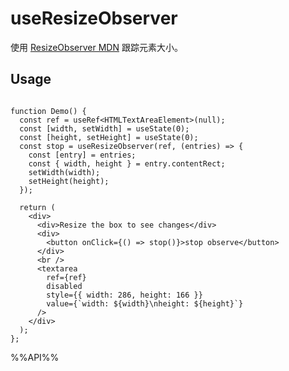 # useResizeObserver

使用 [ResizeObserver MDN](https://developer.mozilla.org/en-US/docs/Web/API/ResizeObserver) 跟踪元素大小。

## Usage

```tsx live

function Demo() {
  const ref = useRef<HTMLTextAreaElement>(null);
  const [width, setWidth] = useState(0);
  const [height, setHeight] = useState(0);
  const stop = useResizeObserver(ref, (entries) => {
    const [entry] = entries;
    const { width, height } = entry.contentRect;
    setWidth(width);
    setHeight(height);
  });

  return (
    <div>
      <div>Resize the box to see changes</div>
      <div>
        <button onClick={() => stop()}>stop observe</button>
      </div>
      <br />
      <textarea
        ref={ref}
        disabled
        style={{ width: 286, height: 166 }}
        value={`width: ${width}\nheight: ${height}`}
      />
    </div>
  );
};

```

%%API%%
